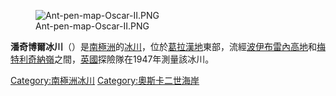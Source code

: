 [[Image:Ant-pen-map-Oscar-II.PNG|thumb]]

{{coord|65|11|S|61|57|W|display=title}}

'''潘奇博爾冰川'''（{{lang-en|Punchbowl Glacier}}）是[[南極洲|南極洲]]的[[冰川|冰川]]，位於[[葛拉漢地|葛拉漢地]]東部，流經[[波伊布雷內高地|波伊布雷內高地]]和[[梅特利奇納嶺|梅特利奇納嶺]]之間，[[英國|英國]]探險隊在1947年測量該冰川。

{{DEFAULTSORT:Punchbowl Glacier}}
[[Category:南極洲冰川|Category:南極洲冰川]]
[[Category:奧斯卡二世海岸|Category:奧斯卡二世海岸]]


{{OscarIICoast-geo-stub}}